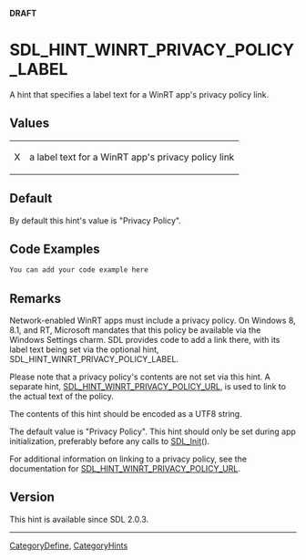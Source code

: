 <span color="red">'''DRAFT'''</span>

<!-- #*^*^*^*^*See http://wiki.libsdl.org/moin.cgi/SGEnumerations for details on editing this page*^*^*^*^* -->


= SDL_HINT_WINRT_PRIVACY_POLICY_LABEL =
A hint that specifies a label text for a WinRT app's privacy policy link.




== Values ==
{|
|X
|a label text for a WinRT app's privacy policy link
|}


== Default ==
By default this hint's value is "Privacy Policy".


== Code Examples ==
<syntaxhighlight lang='c++'>
You can add your code example here
</syntaxhighlight>

<!-- #Leave this section as-is unless you have a code example to put in.  In that case, replace You can add your code example here with your code example following the Style Guide instructions.  Leave the rest of the markup alone and delete this comment. -->


== Remarks ==
Network-enabled WinRT apps must include a privacy policy.  On Windows 8, 8.1, and RT, Microsoft mandates that this policy be available via the Windows Settings charm.  SDL provides code to add a link there, with its label text being set via the optional hint, SDL_HINT_WINRT_PRIVACY_POLICY_LABEL.

Please note that a privacy policy's contents are not set via this hint.  A separate hint, [[SDL_HINT_WINRT_PRIVACY_POLICY_URL]], is used to link to the actual text of the policy.

The contents of this hint should be encoded as a UTF8 string.

The default value is "Privacy Policy".  This hint should only be set during app initialization, preferably before any calls to [[SDL_Init]]().

For additional information on linking to a privacy policy, see the documentation for [[SDL_HINT_WINRT_PRIVACY_POLICY_URL]].


== Version ==
This hint is available since SDL 2.0.3.


----
[[CategoryDefine]], [[CategoryHints]]
<!-- #See the Style Guide for instructions on editing the footer. -->
